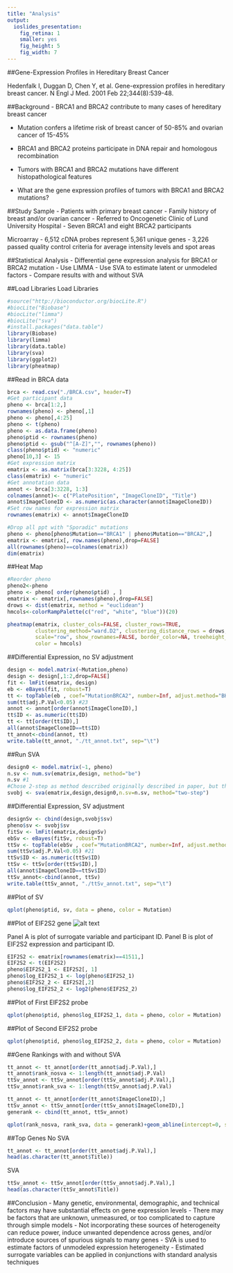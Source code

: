 ```yaml
---
title: "Analysis"
output: 
  ioslides_presentation:
    fig_retina: 1
    smaller: yes
    fig_height: 5
    fig_width: 7
---
```


##Gene-Expression Profiles in Hereditary Breast Cancer

Hedenfalk I, Duggan D, Chen Y, et al. Gene-expression profiles in hereditary breast cancer. N Engl J Med. 2001 Feb 22;344(8):539-48.

##Background
- BRCA1 and BRCA2 contribute to many cases of hereditary breast cancer

- Mutation confers a lifetime risk of breast cancer of 50-85% and ovarian cancer of 15-45%

- BRCA1 and BRCA2 proteins participate in DNA repair and homologous recombination

- Tumors with BRCA1 and BRCA2 mutations have different histopathological features

- What are the gene expression profiles of tumors with BRCA1 and BRCA2 mutations?

##Study Sample
- Patients with primary breast cancer
- Family history of breast and/or ovarian cancer
- Referred to Oncogenetic Clinic of Lund University Hospital
- Seven BRCA1 and eight BRCA2 participants

Microarray
- 6,512 cDNA probes represent 5,361 unique genes
- 3,226 passed quality control criteria for average intensity levels and spot areas

##Statistical Analysis
- Differential gene expression analysis for BRCA1 or BRCA2 mutation
- Use LIMMA
- Use SVA to estimate latent or unmodeled factors
- Compare results with and without SVA

##Load Libraries
Load Libraries
```r
#source("http://bioconductor.org/biocLite.R")
#biocLite("Biobase")
#biocLite("limma")
#biocLite("sva")
#install.packages("data.table")
library(Biobase)
library(limma)
library(data.table)
library(sva)
library(ggplot2)
library(pheatmap)
```
##Read in BRCA data
```r
brca <- read.csv("./BRCA.csv", header=T)
#Get participant data
pheno <- brca[1:2,]
rownames(pheno) <- pheno[,1]
pheno <- pheno[,4:25]
pheno <- t(pheno)
pheno <- as.data.frame(pheno)
pheno$ptid <- rownames(pheno)
pheno$ptid <- gsub("^[A-Z]","", rownames(pheno))
class(pheno$ptid) <- "numeric"
pheno[10,3] <- 15
#Get expression matrix
ematrix <- as.matrix(brca[3:3228, 4:25])
class(ematrix) <- "numeric"
#Get annotation data
annot <- brca[3:3228, 1:3]
colnames(annot)<- c("PlatePosition", "ImageCloneID", "Title")
annot$ImageCloneID <- as.numeric(as.character(annot$ImageCloneID))
#Set row names for expression matrix
rownames(ematrix) <- annot$ImageCloneID

#Drop all ppt with "Sporadic" mutations
pheno <- pheno[pheno$Mutation=="BRCA1" | pheno$Mutation=="BRCA2",]
ematrix <- ematrix[, row.names(pheno),drop=FALSE]
all(rownames(pheno)==colnames(ematrix))
dim(ematrix)
```

##Heat Map
```r
#Reorder pheno
pheno2<-pheno
pheno <- pheno[ order(pheno$ptid) , ]
ematrix <- ematrix[,rownames(pheno),drop=FALSE]
drows <- dist(ematrix, method = "euclidean")
hmcols<-colorRampPalette(c("red", "white", "blue"))(20)

pheatmap(ematrix, cluster_cols=FALSE, cluster_rows=TRUE, 
         clustering_method="ward.D2", clustering_distance_rows = drows, 
         scale="row", show_rownames=FALSE, border_color=NA, treeheight_row=0, 
         color = hmcols) 
```

##Differential Expression, no SV adjustment
```r
design <- model.matrix(~Mutation,pheno)
design <- design[,1:2,drop=FALSE]
fit <- lmFit(ematrix, design)
eb <- eBayes(fit, robust=T)
tt <- topTable(eb , coef="MutationBRCA2", number=Inf, adjust.method="BH")
sum(tt$adj.P.Val<0.05) #23
annot <- annot[order(annot$ImageCloneID),]
tt$ID <- as.numeric(tt$ID)
tt <- tt[order(tt$ID),]
all(annot$ImageCloneID==tt$ID)
tt_annot<-cbind(annot, tt)
write.table(tt_annot, "./tt_annot.txt", sep="\t")
```
##Run SVA
```r
design0 <- model.matrix(~1, pheno)
n.sv <- num.sv(ematrix,design, method="be")
n.sv #1
#Chose 2-step as method described originally described in paper, but there are newer methods now
svobj <- sva(ematrix,design,design0,n.sv=n.sv, method="two-step")

```
##Differential Expression, SV adjustment
```r
designSv <- cbind(design,svobj$sv)
pheno$sv <- svobj$sv
fitSv <- lmFit(ematrix,designSv)
ebSv <- eBayes(fitSv, robust=T)
ttSv <- topTable(ebSv , coef="MutationBRCA2", number=Inf, adjust.method="BH")
sum(ttSv$adj.P.Val<0.05) #21
ttSv$ID <- as.numeric(ttSv$ID)
ttSv <- ttSv[order(ttSv$ID),]
all(annot$ImageCloneID==ttSv$ID)
ttSv_annot<-cbind(annot, ttSv)
write.table(ttSv_annot, "./ttSv_annot.txt", sep="\t")
```

##Plot of SV
```r
qplot(pheno$ptid, sv, data = pheno, color = Mutation)
```

##Plot of EIF2S2 gene
![alt text](Images\eif2s2.jpg)

Panel A is plot of surrogate variable and participant ID.
Panel B is plot of EIF2S2 expression and participant ID.
```r
EIF2S2 <- ematrix[rownames(ematrix)==41511,]
EIF2S2 <- t(EIF2S2)
pheno$EIF2S2_1 <- EIF2S2[, 1]
pheno$log_EIF2S2_1 <- log(pheno$EIF2S2_1)
pheno$EIF2S2_2 <- EIF2S2[,2]
pheno$log_EIF2S2_2 <- log2(pheno$EIF2S2_2)
```

##Plot of First EIF2S2 probe
```r
qplot(pheno$ptid, pheno$log_EIF2S2_1, data = pheno, color = Mutation)
```

##Plot of Second EIF2S2 probe
```r
qplot(pheno$ptid, pheno$log_EIF2S2_2, data = pheno, color = Mutation)
```


##Gene Rankings with and without SVA
```r
tt_annot <- tt_annot[order(tt_annot$adj.P.Val),]
tt_annot$rank_nosva <- 1:length(tt_annot$adj.P.Val)
ttSv_annot <- ttSv_annot[order(ttSv_annot$adj.P.Val),]
ttSv_annot$rank_sva <- 1:length(ttSv_annot$adj.P.Val)

tt_annot <- tt_annot[order(tt_annot$ImageCloneID),]
ttSv_annot <- ttSv_annot[order(ttSv_annot$ImageCloneID),]
generank <- cbind(tt_annot, ttSv_annot)

qplot(rank_nosva, rank_sva, data = generank)+geom_abline(intercept=0, slope=1, color="red")
```

##Top Genes
No SVA
```r
tt_annot <- tt_annot[order(tt_annot$adj.P.Val),]
head(as.character(tt_annot$Title))
```
SVA
```r
ttSv_annot <- ttSv_annot[order(ttSv_annot$adj.P.Val),]
head(as.character(ttSv_annot$Title))
```

##Conclusion
- Many genetic, environmental, demographic, and technical factors may have substantial effects on gene expression levels
- There may be factors that are unknown, unmeasured, or too complicated to capture through simple models
- Not incorporating these sources of heterogeneity can reduce power, induce unwanted dependence across genes, and/or introduce sources of spurious signals to many genes
- SVA is used to estimate factors of unmodeled expression heterogeneity
- Estimated surrogate variables can be applied in conjunctions with standard analysis techniques





